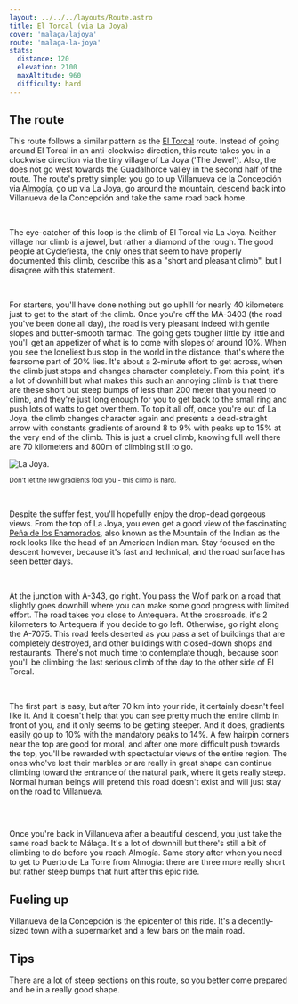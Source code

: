 ```yaml
---
layout: ../../../layouts/Route.astro
title: El Torcal (via La Joya)
cover: 'malaga/lajoya'
route: 'malaga-la-joya'
stats:
  distance: 120
  elevation: 2100
  maxAltitude: 960
  difficulty: hard
---
```


## The route

This route follows a similar pattern as the [El Torcal](/destinations/malaga/torcal) route.
Instead of going around El Torcal in an anti-clockwise direction, this route takes you in a clockwise direction via the tiny village of La Joya ('The Jewel').
Also, the does not go west towards the Guadalhorce valley in the second half of the route. 
The route's pretty simple: you go to up Villanueva de la Concepción via [Almogía](/destinations/malaga/almogia), go up via La Joya, go around the mountain, descend back into Villanueva de la Concepción and take the same road back home.

&nbsp;

The eye-catcher of this loop is the climb of El Torcal via La Joya.
Neither village nor climb is a jewel, but rather a diamond of the rough. 
The good people at Cyclefiesta, the only ones that seem to have properly documented this climb, describe this as a "short and pleasant climb", but I disagree with this statement. 

&nbsp;

For starters, you'll have done nothing but go uphill for nearly 40 kilometers just to get to the start of the climb.
Once you're off the MA-3403 (the road you've been done all day), the road is very pleasant indeed with gentle slopes and butter-smooth tarmac.
The going gets tougher little by little and you'll get an appetizer of what is to come with slopes of around 10%.
When you see the loneliest bus stop in the world in the distance, that's where the fearsome part of 20% lies. 
It's about a 2-minute effort to get across, when the climb just stops and changes character completely.
From this point, it's a lot of downhill but what makes this such an annoying climb is that there are these short but steep bumps of less than 200 meter that you need to climb, and they're just long enough for you to get back to the small ring and push lots of watts to get over them.
To top it all off, once you're out of La Joya, the climb changes character again and presents a dead-straight arrow with constants gradients of around 8 to 9% with peaks up to 15% at the very end of the climb.
This is just a cruel climb, knowing full well there are 70 kilometers and 800m of climbing still to go.

<img
  src="/routes/lajoya/climb.png"
  alt="La Joya."
  class="mt-4 mb-8"
  height={200}
  width={750}
/>

<small>Don't let the low gradients fool you - this climb is hard.</small>

&nbsp;

Despite the suffer fest, you'll hopefully enjoy the drop-dead gorgeous views. 
From the top of La Joya, you even get a good view of the fascinating [Peña de los Enamorados](https://www.andalucia.org/es/antequera-espacios-naturales-pena-de-los-enamorados), 
also known as the Mountain of the Indian as the rock looks like the head of an American Indian man.
Stay focused on the descent however, because it's fast and technical, and the road surface has seen better days.

&nbsp;

At the junction with A-343, go right. You pass the Wolf park on a road that slightly goes downhill where you can make some good progress with limited effort.
The road takes you close to Antequera. At the crossroads, it's 2 kilometers to Antequera if you decide to go left. Otherwise, go right along the A-7075.
This road feels deserted as you pass a set of buildings that are completely destroyed, and other buildings with closed-down shops and restaurants.
There's not much time to contemplate though, because soon you'll be climbing the last serious climb of the day to the other side of El Torcal.

&nbsp;

The first part is easy, but after 70 km into your ride, it certainly doesn't feel like it. 
And it doesn't help that you can see pretty much the entire climb in front of you, and it only seems to be getting steeper. 
And it does, gradients easily go up to 10% with the mandatory peaks to 14%.
A few hairpin corners near the top are good for moral, and after one more difficult push towards the top, you'll be rewarded with spectactular views of the entire region.
The ones who've lost their marbles or are really in great shape can continue climbing toward the entrance of the natural park, where it gets really steep. 
Normal human beings will pretend this road doesn't exist and will just stay on the road to Villanueva. 

<img
  src="/routes/lajoya/torcal-via-antequera.png"
  alt=""
  class="mt-4 mb-8"
  height={200}
  width={750}
/>

&nbsp;

Once you're back in Villanueva after a beautiful descend, you just take the same road back to Málaga.
It's a lot of downhill but there's still a bit of climbing to do before you reach Almogía. 
Same story after when you need to get to Puerto de La Torre from Almogía: there are three more really short but rather steep bumps that hurt after this epic ride.


## Fueling up

Villanueva de la Concepción is the epicenter of this ride. It's a decently-sized town with a supermarket and a few bars on the main road.

## Tips

There are a lot of steep sections on this route, so you better come prepared and be in a really good shape.